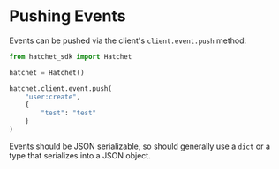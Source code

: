 # Pushing Events

Events can be pushed via the client's `client.event.push` method:

```py
from hatchet_sdk import Hatchet

hatchet = Hatchet()

hatchet.client.event.push(
    "user:create",
    {
        "test": "test"
    }
)
```

Events should be JSON serializable, so should generally use a `dict` or a type that serializes into a JSON object.
